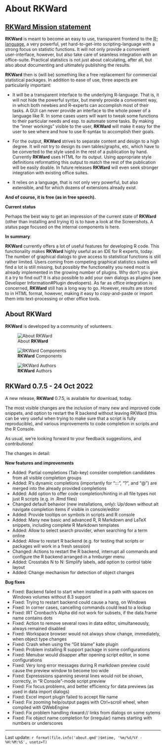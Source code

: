# About RKWard

## [RKWard Mission statement](https://rkward.kde.org/RKWard_Overview.html)

**RKWard** is meant to become an easy to use, transparent frontend to the [R-language](http://r-project.org/), a very powerful,
yet hard-to-get-into scripting-language with a strong focus on statistic functions. It will not only
provide a convenient user-interface, however, but also take care of seamless integration with an office-suite.
Practical statistics is not just about calculating, after all, but also about documenting and ultimately
publishing the results.

**RKWard** then is (will be) something like a free replacement for commercial statistical packages.
In addition to ease of use, three aspects are particularily important:

-   It will be a transparent interface to the underlying R-language. That is, it will not hide the powerful
syntax, but merely provide a convenient way, in which both newbies and R-experts can accomplish most of their tasks.
A GUI can never provide an interface to the whole power of a language like R. In some cases users will want to
tweak some functions to their particular needs and esp. to automate some tasks. By making the “inner workings”
visible to the user, **RKWard** will make it easy for the user to see where and how to use R-syntax to accomplish their goals.

-   For the output, **RKWard** strives to separate content and design to a high degree. It will not try to design its
own tables/graphs, etc, which have to be converted to the style used in the rest of a publication by hand.
Currently **RKWard** uses HTML for its output. Using appropriate style definitions reformatting this output to
match the rest of the publication will be easily doable. In future releases **RKWard** will even seek stronger
integration with existing office suites.

-   It relies on a language, that is not only very powerful, but also extensible, and for which dozens of
extensions already exist.

**And of course, it is free (as in free speech).**

**Current status**

Perhaps the best way to get an impression of the current state of **RKWard** (other than installing and trying it)
is to have a look at the Screenshots. A status page focused on the internal components is here.

**In summary**:

**RKWard** currently offers a lot of useful features for developing R code. This functionality makes **RKWard**
highly useful as an IDE for R experts, today.
The number of graphical dialogs to give access to statistical functions is still rather limited.
Users coming from competing graphical statistics suites will find a lot is still missing, but possibly
the functionality you need most is already implemented in the growing number of plugins. Why don’t you
give it a try to find out? It is also possible to add your own dialogs as plugins (see Developer Information#Plugin developers).
As far as office integration is concerned, **RKWard** still has a long way to go. However, results are stored
to in HTML format, however, making it easy to copy-and-paste or import them into text-processing or other office tools.

## About **RKWard**

**RKWard** is developed by a community of volunteers.

![About **RKWard**](images/about_rkward.png)

![**RKWard** Components](images/about_components.png)

![**RKWard** Authors](images/about_authors.png)

## **RKWard** 0.7.5 - 24 Oct 2022

A new release, **RKWard** 0.7.5, is available for download, today.

The most visible changes are the inclusion of many new and improved code snippets,
and option to restart the R backend without leaving RKWard (this can be very useful
when trying to make sure that a script is fully reproducible), and various
improvements to code completion in scripts and the R Console.

As usual, we’re looking forward to your feedback suggestions, and contributions!

The changes in detail:

**New features and improvements**

-   Added: Partial completions (Tab-key) consider completion candidates from all visible completion groups
-   Added: R’s dynamic completions (importantly for “:::”, “?”, and “@”) are merged into the already provided completions
-   Added: Add option to offer code completion/hinting in all file types not just R scripts (e.g. in .Rmd files)
-   Changed default behavior (new installations, only): Up/down without alt navigate completion items if visible in console/editor
-   Added: Provide tooltips on symbols in scripts and R console
-   Added: Many new basic and advanced R, R Markdown and LaTeX snippets, including complete R Markdown templates
-   Added: Allow to select search provider, when searching for a term online
-   Added: Allow to restart R backend (e.g. for testing that scripts or packages will work in a fresh session)
-   Changed: Actions to restart the R backend, interrupt all commands and configure the R backend arranged in a hmburger menu
-   Added: Crosstabs N to N: Simplify labels, add option to control table layout
-   Added: Change mechanism for detection of object changes

**Bug fixes**

-   Fixed: Backend failed to start when installed in a path with spaces on Windows
volumes without 8.3 support
-   Fixed: Trying to restart backend could cause a hang, on Windows
-   Fixed: In corner cases, cancelling commands could lead to a lockup
-   Fixed: IRT Cronbach’s Alpha did not work for subsets, if the data.frame name contains dots
-   Fixed: Action to remove several rows in data editor, simultaneously, always remained disabled
-   Fixed: Workspace browser would not always show change, immediately, when object type changes
-   Fixed: Crash when using the “Git blame” kate plugin
-   Fixed: Problem installing R support package in some configurations
-   Fixed: Menubar would disapper after opening script editor, in some configurations
-   Fixed: Very long error messages during R markdown preview could cause the preview window to become too wide
-   Fixed: Expresssions spanning several lines would not be shown, correctly, in “R Console”-mode script preview
-   Fixed: Fix focus problems, and better efficiency for data previews (as used in data import dialogs)
-   Fixed: Excel import plugin failed to accept file name
-   Fixed: Fix zooming help/output pages with Ctrl+scroll wheel, when compiled with QWebEngine
-   Fixed: Fix problem handling rkward:// links from dialogs on some sytems
-   Fixed: Fix object name completion for (irregular) names starting with numbers or underscores

------------------------------------------------------------------------

Last update: `r format(file.info('about.qmd')$mtime, '%m/%d/%Y - %H:%M:%S', usetz=T)`
